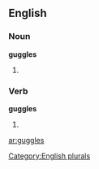 ==English==

===Noun===
'''guggles'''

# {{plural of |[[guggle]]}}

===Verb===
'''guggles'''

# {{third-person singular of|[[guggle]]}}

[[Category:English plurals]]

[[ar:guggles]]